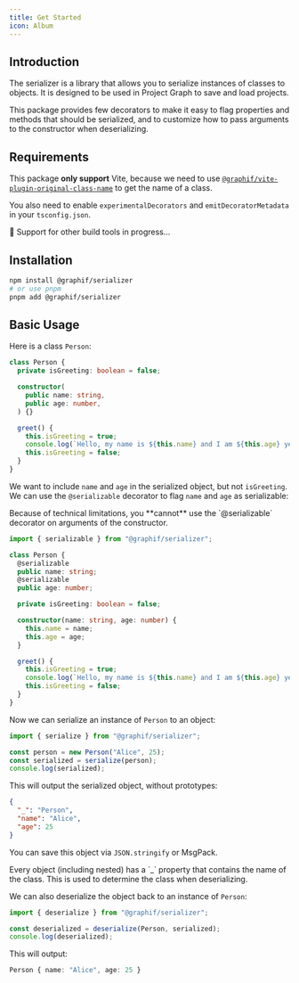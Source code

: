 ```yaml
---
title: Get Started
icon: Album
---
```


## Introduction

The serializer is a library that allows you to serialize instances of classes to objects. It is designed to be used in Project Graph to save and load projects.

This package provides few decorators to make it easy to flag properties and methods that should be serialized, and to customize how to pass arguments to the constructor when deserializing.

## Requirements

This package **only support** Vite, because we need to use [`@graphif/vite-plugin-original-class-name`](/docs/vite-plugin-original-class-name) to get the name of a class.

You also need to enable `experimentalDecorators` and `emitDecoratorMetadata` in your `tsconfig.json`.

🚧 Support for other build tools in progress...

## Installation

```sh
npm install @graphif/serializer
# or use pnpm
pnpm add @graphif/serializer
```

## Basic Usage

Here is a class `Person`:

```ts
class Person {
  private isGreeting: boolean = false;

  constructor(
    public name: string,
    public age: number,
  ) {}

  greet() {
    this.isGreeting = true;
    console.log(`Hello, my name is ${this.name} and I am ${this.age} years old.`);
    this.isGreeting = false;
  }
}
```

We want to include `name` and `age` in the serialized object, but not `isGreeting`. We can use the `@serializable` decorator to flag `name` and `age` as serializable:

<Callout>
  Because of technical limitations, you **cannot** use the `@serializable` decorator on arguments of the constructor.
</Callout>

```ts
import { serializable } from "@graphif/serializer";

class Person {
  @serializable
  public name: string;
  @serializable
  public age: number;

  private isGreeting: boolean = false;

  constructor(name: string, age: number) {
    this.name = name;
    this.age = age;
  }

  greet() {
    this.isGreeting = true;
    console.log(`Hello, my name is ${this.name} and I am ${this.age} years old.`);
    this.isGreeting = false;
  }
}
```

Now we can serialize an instance of `Person` to an object:

```ts
import { serialize } from "@graphif/serializer";

const person = new Person("Alice", 25);
const serialized = serialize(person);
console.log(serialized);
```

This will output the serialized object, without prototypes:

```json
{
  "_": "Person",
  "name": "Alice",
  "age": 25
}
```

You can save this object via `JSON.stringify` or MsgPack.

<Callout>
  Every object (including nested) has a `_` property that contains the name of the class. This is used to determine the
  class when deserializing.
</Callout>

We can also deserialize the object back to an instance of `Person`:

```ts
import { deserialize } from "@graphif/serializer";

const deserialized = deserialize(Person, serialized);
console.log(deserialized);
```

This will output:

```ts
Person { name: "Alice", age: 25 }
```
